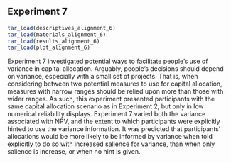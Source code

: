 ## Experiment 7 {#alignment-6}

```r
tar_load(descriptives_alignment_6)
tar_load(materials_alignment_6)
tar_load(results_alignment_6)
tar_load(plot_alignment_6)
```

Experiment 7 investigated potential ways to facilitate people's use of variance
in capital allocation. Arguably, people's decisions should depend on variance,
especially with a small set of projects. That is, when considering between two
potential measures to use for capital allocation, measures with narrow ranges
should be relied upon more than those with wider ranges. As such, this
experiment presented participants with the same capital allocation scenario as
in Experiment 2, but only in low numerical reliability displays. Experiment 7
varied both the variance associated with NPV, and the extent to which
participants were explicitly hinted to use the variance information. It was
predicted that participants' allocations would be more likely to be informed by
variance when told explicitly to do so with increased salience for variance,
than when only salience is increase, or when no hint is given.
